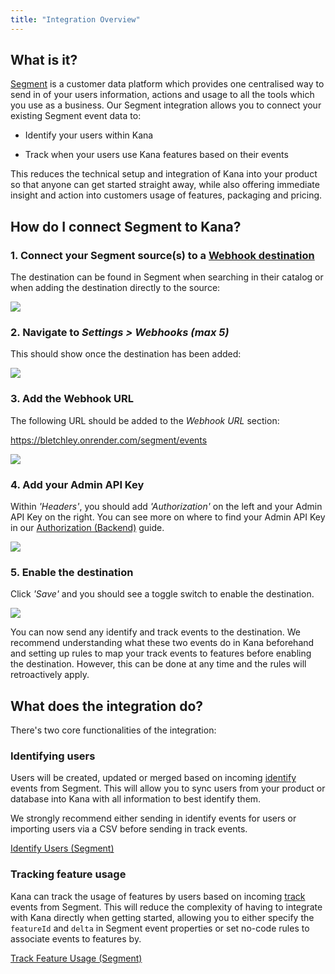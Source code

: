 ```yaml
---
title: "Integration Overview"
---
```


## What is it?

[Segment](https://segment.com/) is a customer data platform which provides one centralised way to send in of your users information, actions and usage to all the tools which you use as a business. Our Segment integration allows you to connect your existing Segment event data to:

- Identify your users within Kana

- Track when your users use Kana features based on their events

This reduces the technical setup and integration of Kana into your product so that anyone can get started straight away, while also offering immediate insight and action into customers usage of features, packaging and pricing.

## How do I connect Segment to Kana?

### 1. Connect your Segment source(s) to a [Webhook destination](https://segment.com/docs/connections/destinations/catalog/webhooks/)

The destination can be found in Segment when searching in their catalog or when adding the destination directly to the source:

![](https://3885410404-files.gitbook.io/~/files/v0/b/gitbook-x-prod.appspot.com/o/spaces%2FvWMuQ5MTaMqVa4wiFp1u%2Fuploads%2FeEnOzRwIDXo860l4u30e%2FScreenshot%202022-09-12%20at%2018.22.19.png?alt=media&token=24efe166-60ec-465d-aa79-64023aaddca4)

### 2. Navigate to _Settings > Webhooks (max 5)_

This should show once the destination has been added:

![](https://3885410404-files.gitbook.io/~/files/v0/b/gitbook-x-prod.appspot.com/o/spaces%2FvWMuQ5MTaMqVa4wiFp1u%2Fuploads%2FsYKihueQY4zS0suSz6JD%2FScreenshot%202022-09-12%20at%2018.29.37.png?alt=media&token=41815f3e-fecf-4c8f-a70c-ff0c964c27d5)

### 3. Add the Webhook URL

The following URL should be added to the _Webhook URL_ section:

https://bletchley.onrender.com/segment/events

![](https://3885410404-files.gitbook.io/~/files/v0/b/gitbook-x-prod.appspot.com/o/spaces%2FvWMuQ5MTaMqVa4wiFp1u%2Fuploads%2FTSUQ3orDrfhz3WQ6xRkC%2FScreenshot%202022-09-12%20at%2018.32.03.png?alt=media&token=958d5380-b3d1-45e9-8c13-b04a4578c603)

### 4. Add your Admin API Key

Within _'Headers'_, you should add _'Authorization'_ on the left and your Admin API Key on the right. You can see more on where to find your Admin API Key in our [Authorization (Backend)](/admin-api-backend/authorization-backend) guide.

![](https://3885410404-files.gitbook.io/~/files/v0/b/gitbook-x-prod.appspot.com/o/spaces%2FvWMuQ5MTaMqVa4wiFp1u%2Fuploads%2FRGke3EZekwBzuo6q2IYk%2FScreenshot%202022-09-12%20at%2018.37.53.png?alt=media&token=02deb2d7-98ee-462b-b9d5-eeaebf8a3011)

### 5. Enable the destination

Click _'Save'_ and you should see a toggle switch to enable the destination.

![](https://3885410404-files.gitbook.io/~/files/v0/b/gitbook-x-prod.appspot.com/o/spaces%2FvWMuQ5MTaMqVa4wiFp1u%2Fuploads%2F8mG6xmGXOpNEEqFlwsxj%2FScreenshot%202022-09-12%20at%2018.45.23.png?alt=media&token=2c5de4b4-aaa8-403a-9e30-d97a034803a5)

You can now send any identify and track events to the destination. We recommend understanding what these two events do in Kana beforehand and setting up rules to map your track events to features before enabling the destination. However, this can be done at any time and the rules will retroactively apply.

## What does the integration do?

There's two core functionalities of the integration:

### Identifying users

Users will be created, updated or merged based on incoming [identify](https://segment.com/docs/connections/spec/identify/) events from Segment. This will allow you to sync users from your product or database into Kana with all information to best identify them.

<Tip>
We strongly recommend either sending in identify events for users or importing users via a CSV before sending in track events.

</Tip>

[Identify Users (Segment)](/non-technical/integrations/segment-integration/identify-users-segment)

### Tracking feature usage

Kana can track the usage of features by users based on incoming [track](https://segment.com/docs/connections/spec/track/) events from Segment. This will reduce the complexity of having to integrate with Kana directly when getting started, allowing you to either specify the `featureId` and `delta` in Segment event properties or set no-code rules to associate events to features by.

[Track Feature Usage (Segment)](/non-technical/integrations/segment-integration/track-feature-usage-segment)
